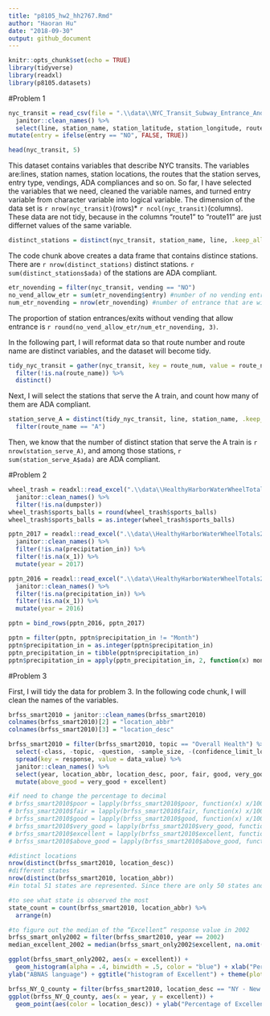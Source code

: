 ```yaml
---
title: "p8105_hw2_hh2767.Rmd"
author: "Haoran Hu"
date: "2018-09-30"
output: github_document
---
```


```r
knitr::opts_chunk$set(echo = TRUE)
library(tidyverse)
library(readxl)
library(p8105.datasets)
```

#Problem 1

```r
nyc_transit = read_csv(file = ".\\data\\NYC_Transit_Subway_Entrance_And_Exit_Data.csv") %>% 
  janitor::clean_names() %>% 
  select(line, station_name, station_latitude, station_longitude, route1:route11, entry, vending, entrance_type, ada) %>% 
mutate(entry = ifelse(entry == "NO", FALSE, TRUE))

head(nyc_transit, 5)
```
This dataset contains variables that describe NYC transits. The variables are:lines, station names, station locations, the routes that the station serves, entry type, vendings, ADA compliances and so on. So far, I have selected the variables that we need, cleaned the variable names, and turned entry variable from character variable into logical variable. The dimension of the data set is `r nrow(nyc_transit)`(rows)* `r ncol(nyc_transit)`(columns). These data are not tidy, because in the columns "route1" to "route11" are just differnet values of the same variable.

```r

distinct_stations = distinct(nyc_transit, station_name, line, .keep_all = TRUE) 
```
The code chunk above creates a data frame that contains distince stations. There are `r nrow(distinct_stations)` distinct stations. `r sum(distinct_stations$ada)` of the stations are ADA compliant. 

```r
etr_novending = filter(nyc_transit, vending == "NO")
no_vend_allow_etr = sum(etr_novending$entry) #number of no vending entrance that allow entry
num_etr_novending = nrow(etr_novending) #number of entrance that are without vending.
```
The proportion of station entrances/exits without vending that allow entrance is `r round(no_vend_allow_etr/num_etr_novending, 3)`.

In the following part, I will reformat data so that route number and route name are distinct variables, and the dataset will become tidy.
```r
tidy_nyc_transit = gather(nyc_transit, key = route_num, value = route_name, route1:route11) %>% 
  filter(!is.na(route_name)) %>% 
  distinct()
```

Next, I will select the stations that serve the A train, and count how many of them are ADA compliant.

```r
station_serve_A = distinct(tidy_nyc_transit, line, station_name, .keep_all = TRUE) %>% 
  filter(route_name == "A")
```


Then, we know that the number of distinct station that serve the A train is `r nrow(station_serve_A)`, and among those stations, `r sum(station_serve_A$ada)` are ADA compliant.

#Problem 2
```r
wheel_trash = readxl::read_excel(".\\data\\HealthyHarborWaterWheelTotals2017-9-26.xlsx", range = "A2:N258") %>% 
  janitor::clean_names() %>% 
  filter(!is.na(dumpster))
wheel_trash$sports_balls = round(wheel_trash$sports_balls)
wheel_trash$sports_balls = as.integer(wheel_trash$sports_balls)
```

```r
pptn_2017 = readxl::read_excel(".\\data\\HealthyHarborWaterWheelTotals2017-9-26.xlsx", sheet = "2017 Precipitation") %>% 
  janitor::clean_names() %>% 
  filter(!is.na(precipitation_in)) %>% 
  filter(!is.na(x_1)) %>% 
  mutate(year = 2017)

pptn_2016 = readxl::read_excel(".\\data\\HealthyHarborWaterWheelTotals2017-9-26.xlsx", sheet = "2016 Precipitation") %>% 
  janitor::clean_names() %>% 
  filter(!is.na(precipitation_in)) %>% 
  filter(!is.na(x_1)) %>% 
  mutate(year = 2016)

pptn = bind_rows(pptn_2016, pptn_2017)

pptn = filter(pptn, pptn$precipitation_in != "Month")
pptn$precipitation_in = as.integer(pptn$precipitation_in)
pptn_precipitation_in = tibble(pptn$precipitation_in)
pptn$precipitation_in = apply(pptn_precipitation_in, 2, function(x) month.name[x])
```

#Problem 3

First, I will tidy the data for problem 3.
In the following code chunk, I will clean the names of the variables.

```r
brfss_smart2010 = janitor::clean_names(brfss_smart2010)
colnames(brfss_smart2010)[2] = "location_abbr"
colnames(brfss_smart2010)[3] = "location_desc"
```



```r
brfss_smart2010 = filter(brfss_smart2010, topic == "Overall Health") %>% 
  select(-class, -topic, -question, -sample_size, -(confidence_limit_low:geo_location)) %>% 
  spread(key = response, value = data_value) %>% 
  janitor::clean_names() %>% 
  select(year, location_abbr, location_desc, poor, fair, good, very_good, excellent) %>% 
  mutate(above_good = very_good + excellent) 

#if need to change the percentage to decimal
# brfss_smart2010$poor = lapply(brfss_smart2010$poor, function(x) x/100)
# brfss_smart2010$fair = lapply(brfss_smart2010$fair, function(x) x/100)
# brfss_smart2010$good = lapply(brfss_smart2010$good, function(x) x/100)
# brfss_smart2010$very_good = lapply(brfss_smart2010$very_good, function(x) x/100)
# brfss_smart2010$excellent = lapply(brfss_smart2010$excellent, function(x) x/100)
# brfss_smart2010$above_good = lapply(brfss_smart2010$above_good, function(x) x/100)

#distinct locations
nrow(distinct(brfss_smart2010, location_desc))
#different states
nrow(distinct(brfss_smart2010, location_abbr))
#in total 51 states are represented. Since there are only 50 states and 1 special administrative region in the US, we know that every state is represented.

#to see what state is observed the most
state_count = count(brfss_smart2010, location_abbr) %>% 
  arrange(n)
```


```r
#to figure out the median of the “Excellent” response value in 2002
brfss_smart_only2002 = filter(brfss_smart2010, year == 2002)
median_excellent_2002 = median(brfss_smart_only2002$excellent, na.omit(TRUE))
```

```r
ggplot(brfss_smart_only2002, aes(x = excellent)) + 
  geom_histogram(alpha = .4, binwidth = .5, color = "blue") + xlab("Percentage of Excellent") +
ylab("ABNAS language") + ggtitle("histogram of Excellent") + theme(plot.title = element_text(hjust = 0.5))
```

```r
brfss_NY_Q_county = filter(brfss_smart2010, location_desc == "NY - New York County" | location_desc == "NY - Queens County")
ggplot(brfss_NY_Q_county, aes(x = year, y = excellent)) + 
  geom_point(aes(color = location_desc)) + ylab("Percentage of Excellent")
```



